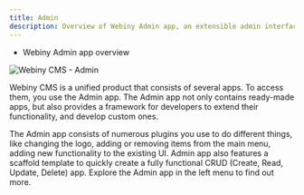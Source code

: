 ```yaml
---
title: Admin
description: Overview of Webiny Admin app, an extensible admin interface application.
---
```



<Alert type="success" title="WHAT YOU'LL LEARN">

- Webiny Admin app overview

</Alert>

![Webiny CMS - Admin](./assets/webiny-admin.jpg)

Webiny CMS is a unified product that consists of several apps. To access them, you use the Admin app. The Admin app not only contains ready-made apps, but also provides a framework for developers to extend their functionality, and develop custom ones.

The Admin app consists of numerous plugins you use to do different things, like changing the logo, adding or removing items from the main menu, adding new functionality to the existing UI. 
Admin app also features a scaffold template to quickly create a fully functional CRUD (Create, Read, Update, Delete) app. Explore the Admin app in the left menu to find out more.


